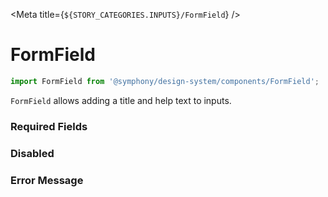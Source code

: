 
<Meta title={`${STORY_CATEGORIES.INPUTS}/FormField`} />

# FormField

```js
import FormField from '@symphony/design-system/components/FormField';
```

`FormField` allows adding a title and help text to inputs.

<Preview>
  <Story name="Form Field">
    <FormField label="Label" helpText="Help Text">
      <TextInput type="string" placeholder="Placeholder" />
    </FormField>
  </Story>
</Preview>

### Required Fields

<Preview>
  <Story name="Required">
    <FormField label="Required" helpText="Help Text" required>
      <TextInput type="string" placeholder="Placeholder" />
    </FormField>
  </Story>
</Preview>

### Disabled

<Preview>
  <Story name="Disabled">
    <StoryFrame background="light" stretchContents={true}>
      <FormField label="Label" helpText="Help Text" disabled>
        <TextInput type="string" placeholder="Placeholder" />
      </FormField>
    </StoryFrame>
  </Story>
</Preview>

### Error Message

<Preview>
  <Story name="Error Message">
    <FormField
      label="Label"
      helpText="Help Text"
      hasError
      errorText="Error Message">
      <TextInput type="string" placeholder="Placeholder" value="Bad Value" />
    </FormField>
  </Story>
</Preview>
